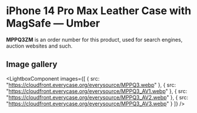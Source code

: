 
# iPhone 14 Pro Max Leather Case with MagSafe — Umber

<Callout type='info' emoji='👉🏻'>**MPPQ3ZM** is an order number for this product, used for search engines, auction websites and such.</Callout>

## Image gallery

<LightboxComponent
    images={[
      {
        src: "https://cloudfront.everycase.org/everysource/MPPQ3.webp"
      },
      {
        src: "https://cloudfront.everycase.org/everysource/MPPQ3_AV1.webp"
      },
      {
        src: "https://cloudfront.everycase.org/everysource/MPPQ3_AV2.webp"
      },
      {
        src: "https://cloudfront.everycase.org/everysource/MPPQ3_AV3.webp"
      }
    ]}
  />

